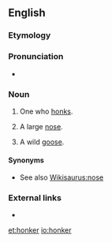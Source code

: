 ==English==

===Etymology===
{{suffix|honk|er|lang=en}}

===Pronunciation===
* {{rhymes|ɒŋkə(r)|lang=en}}

===Noun===
{{en-noun}}

# One who [[honk]]s.
# {{label|en|informal}} A large [[nose]].
# {{label|en|informal}} A wild [[goose]].

====Synonyms====
* See also [[Wikisaurus:nose]]

===External links===
* {{R:OneLook}}

[[et:honker]]
[[io:honker]]